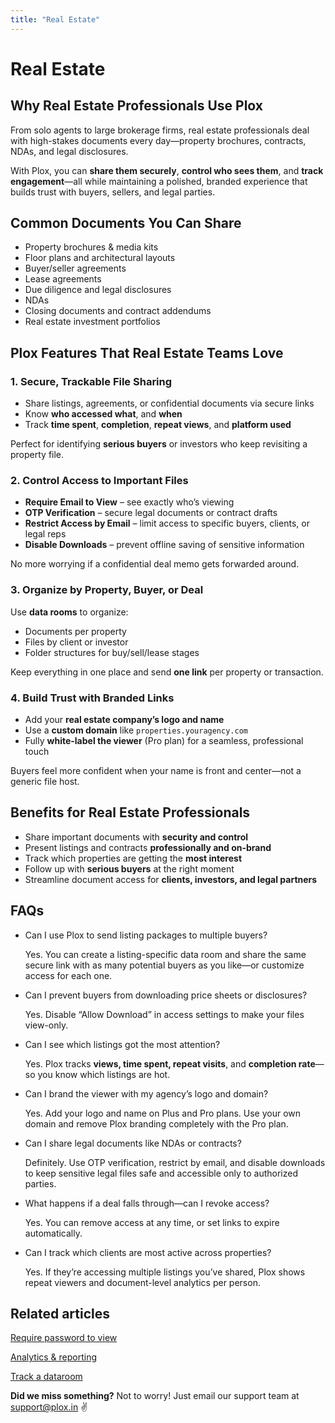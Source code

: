 ```yaml
---
title: "Real Estate"
---
```


# Real Estate

## Why Real Estate Professionals Use Plox

From solo agents to large brokerage firms, real estate professionals deal with high-stakes documents every day—property brochures, contracts, NDAs, and legal disclosures.

With Plox, you can **share them securely**, **control who sees them**, and **track engagement**—all while maintaining a polished, branded experience that builds trust with buyers, sellers, and legal parties.

## Common Documents You Can Share

- Property brochures & media kits
- Floor plans and architectural layouts
- Buyer/seller agreements
- Lease agreements
- Due diligence and legal disclosures
- NDAs
- Closing documents and contract addendums
- Real estate investment portfolios

## Plox Features That Real Estate Teams Love

### 1. **Secure, Trackable File Sharing**

- Share listings, agreements, or confidential documents via secure links
- Know **who accessed what**, and **when**
- Track **time spent**, **completion**, **repeat views**, and **platform used**

Perfect for identifying **serious buyers** or investors who keep revisiting a property file.

### 2. **Control Access to Important Files**

- **Require Email to View** – see exactly who’s viewing
- **OTP Verification** – secure legal documents or contract drafts
- **Restrict Access by Email** – limit access to specific buyers, clients, or legal reps
- **Disable Downloads** – prevent offline saving of sensitive information

No more worrying if a confidential deal memo gets forwarded around.

### 3. **Organize by Property, Buyer, or Deal**

Use **data rooms** to organize:

- Documents per property
- Files by client or investor
- Folder structures for buy/sell/lease stages

Keep everything in one place and send **one link** per property or transaction.

### 4. **Build Trust with Branded Links**

- Add your **real estate company’s logo and name**
- Use a **custom domain** like `properties.youragency.com`
- Fully **white-label the viewer** (Pro plan) for a seamless, professional touch

Buyers feel more confident when your name is front and center—not a generic file host.

## Benefits for Real Estate Professionals

- Share important documents with **security and control**
- Present listings and contracts **professionally and on-brand**
- Track which properties are getting the **most interest**
- Follow up with **serious buyers** at the right moment
- Streamline document access for **clients, investors, and legal partners**

## FAQs

- Can I use Plox to send listing packages to multiple buyers?

  Yes. You can create a listing-specific data room and share the same secure link with as many potential buyers as you like—or customize access for each one.
- Can I prevent buyers from downloading price sheets or disclosures?

  Yes. Disable “Allow Download” in access settings to make your files view-only.
- Can I see which listings got the most attention?

  Yes. Plox tracks **views, time spent, repeat visits**, and **completion rate**—so you know which listings are hot.
- Can I brand the viewer with my agency’s logo and domain?

  Yes. Add your logo and name on Plus and Pro plans. Use your own domain and remove Plox branding completely with the Pro plan.
- Can I share legal documents like NDAs or contracts?

  Definitely. Use OTP verification, restrict by email, and disable downloads to keep sensitive legal files safe and accessible only to authorized parties.
- What happens if a deal falls through—can I revoke access?

  Yes. You can remove access at any time, or set links to expire automatically.
- Can I track which clients are most active across properties?

  Yes. If they’re accessing multiple listings you’ve shared, Plox shows repeat viewers and document-level analytics per person.

## Related articles

[Require password to view](https://help.plox.in/access-controls/require-password-to-view)

[Analytics & reporting](https://help.plox.in/data-rooms/analytics-reporting)

[Track a dataroom](https://help.plox.in/data-room/track-a-dataroom)

**Did we miss something?** Not to worry! Just email our support team at [support@plox.in](mailto:support@plox.in) ✌️